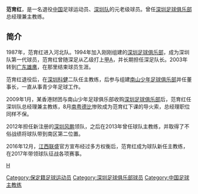 {{Football player infobox
| playername = 范育红
| fullname = 范育红
| englishfullname = 
| countryofbirth = 
| cityofbirth = [[河北省|河北省]][[保定|保定]]
| dateofbirth = {{birth date and age|1972|8|15}}
| height = 181cm
| position = 前卫
| clubnumber = 
| currentclub = 
| youthyears = 1987-1993
| youthclubs = 河北队
| years1 = 1994-2002
| clubs1 = [[深圳平安|深圳平安]]
| years2 = 2003
| clubs2 =[[广东雄鹰|广东雄鹰]]
| caps1 ＝ 
| goals1 = 16
| nationalyears = 
| nationalteam = 
| nationalcaps(goals) =
| manageryears1 = 2009
| managerclubs1 = [[深圳足球俱乐部|深圳队]]
| manageryears2 = 2013
| managerclubs2 = [[深圳风鹏|深圳风鹏]]
| manageryears3 = 2015
| managerclubs3 = [[保定容大|保定容大]]
| manageryears4 = 2017
| managerclubs4 = [[江西联盛|江西联盛]]
| manageryears5 = 2018
| managerclubs5 = [[银川贺兰山足球俱乐部|银川贺兰山]]
|}}

'''范育红'''{{BD|1972年|8月15日|||F}}，是一名退役[[中国|中国]]足球运动员、[[深圳足球俱乐部|深圳队]]的元老级球员。曾任[[深圳足球俱乐部|深圳足球俱乐部]]总经理兼主教练。

==简介==
1987年，范育红进入河北队。1994年加入刚刚组建的[[深圳足球俱乐部|深圳足球俱乐部]]，成为深圳队第一代球员，范育红曾随深足从乙级打上[[甲A|甲A]]，并长期担任深足队长。2003年转到[[广东雄鹰|广东雄鹰]]，在那里结束球员生涯。

范育红退役后，在[[深圳科健足球俱乐部|深圳科健]]二队任主教练，后参与组建[[南山少年足球俱乐部|南山少年足球俱乐部]]并任董事长，一直从事青少年足球工作。

2009年1月，某香港财团与南山少年足球俱乐部收购[[深圳足球俱乐部|深圳足球俱乐部]]后，范育红任深圳队总经理兼主教练，8月[[广东省德比|南粤德比]]惨败成为范育红下课的导火索，总经理职位同样不保。

2012年担任新注册的[[深圳风鹏|深圳风鹏]]领队，之后在2013年曾任球队主教练，并取得了不俗战绩将球队带到南区第二位置。

2016年12月，[[江西联盛|江西联盛]]官方宣布经过多方权衡后，范育红成为球队新任主教练，在2017年带领球队征战各项赛事。

{{2015年中乙分类名单保定}}
{{2017年中乙分类名单江西}}
{{2018年中乙分类名单银川}}

{{DEFAULTSORT:Fan范}}
[[Category:保定籍足球运动员|Category:保定籍足球运动员]]
[[Category:深圳足球俱乐部球员|Category:深圳足球俱乐部球员]]
[[Category:中国足球主教练|Category:中国足球主教练]]
[[category:范姓|H]]